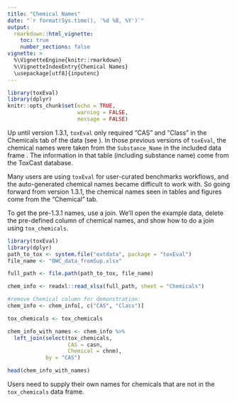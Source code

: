 ```yaml
---
title: "Chemical Names"
date: "`r format(Sys.time(), '%d %B, %Y')`"
output: 
  rmarkdown::html_vignette:
    toc: true
    number_sections: false
vignette: >
  %\VignetteEngine{knitr::rmarkdown}
  %\VignetteIndexEntry{Chemical Names}
  \usepackage[utf8]{inputenc}
---
```


```r
library(toxEval)
library(dplyr)
knitr::opts_chunk$set(echo = TRUE,
                      warning = FALSE,
                      message = FALSE)
```

Up until version 1.3.1, `toxEval` only required "CAS" and "Class" in the Chemicals tab of the data (see \code{vignette("PrepareData", package = "toxEval")}). In those previous versions of `toxEval`, the chemical names were taken from the `Substance_Name` in the included data frame \code{tox_chemicals}. The information in that table (including substance name) come from the ToxCast database.

Many users are using `toxEval` for user-curated benchmarks workflows, and the auto-generated chemical names became difficult to work with. So going forward from version 1.3.1, the chemical names seen in tables and figures come from the "Chemical" tab.

To get the pre-1.3.1 names, use a join. We'll open the example data, delete the pre-defined column of chemical names, and show how to do a join using `tox_chemicals`.

```r
library(toxEval)
library(dplyr)
path_to_tox <- system.file("extdata", package = "toxEval")
file_name <- "OWC_data_fromSup.xlsx"

full_path <- file.path(path_to_tox, file_name)

chem_info <- readxl::read_xlsx(full_path, sheet = "Chemicals")

#remove Chemical column for demonstration:
chem_info <- chem_info[, c("CAS", "Class")]

tox_chemicals <- tox_chemicals

chem_info_with_names <- chem_info %>%
  left_join(select(tox_chemicals,
                   CAS = casn,
                   Chemical = chnm),
            by = "CAS")

head(chem_info_with_names)

```

Users need to supply their own names for chemicals that are not in the `tox_chemicals` data frame. 

